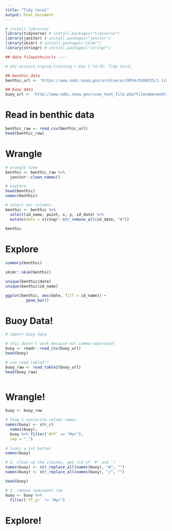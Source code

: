 ```yaml
---
title: "Tidy Coral"
output: html_document
---
```


```r
# install libraries
library(tidyverse) # install.packages("tidyverse")
library(janitor) # install.packages("janitor")
library(skimr) # install.packages("skimr")
library(stringr) # install.packages("stringr")

## data filepaths/urls ----

# ohi-science.org/uq-training > Day 2 14:45: Tidy Coral

## benthic data
benthic_url <- 'https://www.nodc.noaa.gov/archive/arc0054/0104255/1.1/data/0-data/cd08/100308OaAla03m.CSV'

## buoy data
buoy_url <- 'http://www.ndbc.noaa.gov/view_text_file.php?filename=mokh1h2010.txt.gz&dir=data/historical/stdmet/'

```

# Read in benthic data

```r

benthic_raw <- read_csv(benthic_url)
head(benthic_raw)

```

# Wrangle

```r
# wrangle time
benthic <- benthic_raw %>%
  janitor::clean_names()

# explore
head(benthic)
names(benthic)

# select our columns
benthic <- benthic %>%
  select(id_name, point, x, y, id_date) %>%
  mutate(date = stringr::str_remove_all(id_date, "#"))
  
benthic  
```

# Explore

```r
summary(benthic)

skimr::skim(benthic)

unique(benthic$date)
unique(benthic$id_name)

ggplot(benthic, aes(date, fill = id_name)) +
         geom_bar()

```

# Buoy Data!

```r
# import buoy data

# this doesn't work because not comma-separated!
buoy <- readr::read_csv(buoy_url)
head(buoy)

# use read_table2!!
buoy_raw <- read_table2(buoy_url)
head(buoy_raw)



```

# Wrangle!

```r

buoy <- buoy_raw 

# Step 1 overwrite column names
names(buoy) <- str_c(
  names(buoy), 
  buoy %>% filter(`#YY` == "#yr"), 
  sep = "_")
  
# looks a lot better
names(buoy)

# 2. clean up the slashes, get rid of `#` and `/`
names(buoy) <- str_replace_all(names(buoy), "#", "") 
names(buoy) <- str_replace_all(names(buoy), "/", "") 

head(buoy)

# 3. remove redundant row
buoy <- buoy %>%
  filter(`YY_yr` != "#yr")
```

# Explore!



